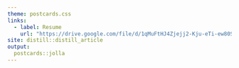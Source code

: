```yaml
---
theme: postcards.css
links:
  - label: Resume
    url: "https://drive.google.com/file/d/1qMuFtHJ4Zjejj2-Kju-eTi-ew80Sy3mV/view"
site: distill::distill_article
output:
  postcards::jolla
---
```

